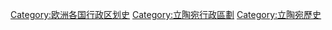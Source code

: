 [[Category:欧洲各国行政区划史|Category:欧洲各国行政区划史]]
[[Category:立陶宛行政區劃|Category:立陶宛行政區劃]]
[[Category:立陶宛歷史|Category:立陶宛歷史]]